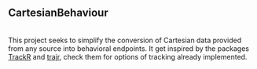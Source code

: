 ## CartesianBehaviour
<br>
This project seeks to simplify the conversion of Cartesian data provided from any source into behavioral endpoints. It get inspired by the packages [TrackR](https://swarm-lab.github.io/trackR/) and [trajr](https://github.com/JimMcL/trajr), check them for options of tracking already implemented.
